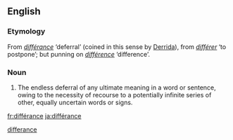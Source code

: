 ==English==
{{wikipedia}}

===Etymology===
From {{etyl|fr}} ''[[#French|différance]]'' ‘deferral’ (coined in this sense by [[w:Jacques Derrida|Derrida]]), from ''[[différer]]'' ‘to postpone’; but punning on ''[[différence]]'' ‘difference’.

===Noun===
{{en-noun|-}}

# {{context|literary theory|linguistics}} The endless deferral of any ultimate meaning in a word or sentence, owing to the necessity of recourse to a potentially infinite series of other, equally uncertain words or signs.

[[Category:English words spelled with diacritics|differance]]

[[fr:différance]]
[[ja:différance]]